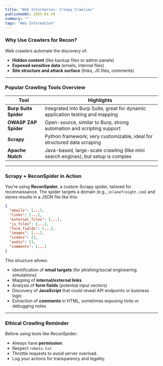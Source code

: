 ```yaml
---
title: "Web Informarion- Creepy Crawlies"
publishedAt: 2025-04-29
summary: ""
tags: "Web Information"
---
```



###  **Why Use Crawlers for Recon?**
Web crawlers automate the discovery of:
- **Hidden content** (like backup files or admin panels)
- **Exposed sensitive data** (emails, internal files)
- **Site structure and attack surface** (links, JS files, comments)

---

###  **Popular Crawling Tools Overview**

| Tool | Highlights |
|------|-----------|
| **Burp Suite Spider** | Integrated into Burp Suite, great for dynamic application testing and mapping |
| **OWASP ZAP Spider** | Open-source, similar to Burp, strong automation and scripting support |
| **Scrapy** | Python framework; very customizable, ideal for structured data scraping |
| **Apache Nutch** | Java-based, large-scale crawling (like mini search engines), but setup is complex |

---

###  **Scrapy + ReconSpider in Action**
You’re using **ReconSpider**, a custom Scrapy spider, tailored for reconnaissance. The spider targets a domain (e.g., `inlanefreight.com`) and stores results in a JSON file like this:

```json
{
  "emails": [...],
  "links": [...],
  "external_files": [...],
  "js_files": [...],
  "form_fields": [...],
  "images": [...],
  "videos": [],
  "audio": [],
  "comments": [...]
}
```

This structure allows:
- Identification of **email targets** (for phishing/social engineering simulations)
- Mapping of **internal/external links**
- Analysis of **form fields** (potential input vectors)
- Discovery of **JavaScript** that could reveal API endpoints or business logic
- Extraction of **comments** in HTML, sometimes exposing hints or debugging notes

---

###  **Ethical Crawling Reminder**
Before using tools like ReconSpider:
- Always have **permission**.
- Respect `robots.txt`.
- Throttle requests to avoid server overload.
- Log your actions for transparency and legality.

